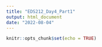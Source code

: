 ```yaml
---
title: "EDS212_Day4_Part1"
output: html_document
date: "2022-08-04"
---
```


```r
knitr::opts_chunk$set(echo = TRUE)
```

